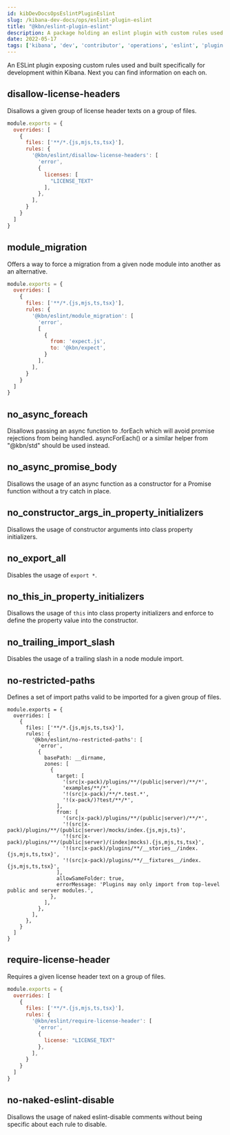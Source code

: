 ```yaml
---
id: kibDevDocsOpsEslintPluginEslint
slug: /kibana-dev-docs/ops/eslint-plugin-eslint
title: "@kbn/eslint-plugin-eslint"
description: A package holding an eslint plugin with custom rules used on Kibana
date: 2022-05-17
tags: ['kibana', 'dev', 'contributor', 'operations', 'eslint', 'plugin']
---
```


An ESLint plugin exposing custom rules used and built specifically for development within Kibana. 
Next you can find information on each on.

## disallow-license-headers

Disallows a given group of license header texts on a group of files.

```javascript
module.exports = {
  overrides: [
    {    
      files: ['**/*.{js,mjs,ts,tsx}'],
      rules: {
        '@kbn/eslint/disallow-license-headers': [
          'error',
          {
            licenses: [
              "LICENSE_TEXT"
            ],
          },
        ],
      }
    }
  ]    
}
```

## module_migration

Offers a way to force a migration from a given node module into another as an alternative.

```javascript
module.exports = {
  overrides: [
    {    
      files: ['**/*.{js,mjs,ts,tsx}'],
      rules: {
        '@kbn/eslint/module_migration': [
          'error',
          [
            {
              from: 'expect.js',
              to: '@kbn/expect',
            }
          ],
        ],
      }
    }
  ]    
}
```

## no_async_foreach

Disallows passing an async function to .forEach which will avoid promise rejections from being handled. asyncForEach() or a similar helper from "@kbn/std" should be used instead.

## no_async_promise_body

Disallows the usage of an async function as a constructor for a Promise function without a try catch in place.

## no_constructor_args_in_property_initializers

Disallows the usage of constructor arguments into class property initializers.

## no_export_all

Disables the usage of `export *`.

## no_this_in_property_initializers

Disallows the usage of `this` into class property initializers and enforce to define the property value into the constructor.

## no_trailing_import_slash

Disables the usage of a trailing slash in a node module import.

## no-restricted-paths

Defines a set of import paths valid to be imported for a given group of files.

```
module.exports = {
  overrides: [
    {    
      files: ['**/*.{js,mjs,ts,tsx}'],
      rules: {
        '@kbn/eslint/no-restricted-paths': [
          'error',
          {
            basePath: __dirname,
            zones: [
              {
                target: [
                  '(src|x-pack)/plugins/**/(public|server)/**/*',
                  'examples/**/*',
                  '!(src|x-pack)/**/*.test.*',
                  '!(x-pack/)?test/**/*',
                ],
                from: [
                  '(src|x-pack)/plugins/**/(public|server)/**/*',
                  '!(src|x-pack)/plugins/**/(public|server)/mocks/index.{js,mjs,ts}',
                  '!(src|x-pack)/plugins/**/(public|server)/(index|mocks).{js,mjs,ts,tsx}',
                  '!(src|x-pack)/plugins/**/__stories__/index.{js,mjs,ts,tsx}',
                  '!(src|x-pack)/plugins/**/__fixtures__/index.{js,mjs,ts,tsx}',
                ],
                allowSameFolder: true,
                errorMessage: 'Plugins may only import from top-level public and server modules.',
              },
            ],
          },
        ],
      },
    }
  ]    
}
```

## require-license-header

Requires a given license header text on a group of files.

```javascript
module.exports = {
  overrides: [
    {    
      files: ['**/*.{js,mjs,ts,tsx}'],
      rules: {
        '@kbn/eslint/require-license-header': [
          'error',
          {
            license: "LICENSE_TEXT"
          },
        ],
      }
    }
  ]    
}
```

## no-naked-eslint-disable

Disallows the usage of naked eslint-disable comments without being specific about each rule to disable.